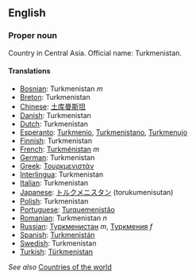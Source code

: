 ==English==

===Proper noun===

Country in Central Asia. Official name: Turkmenistan.

====Translations====

*[[Bosnian]]: Turkmenistan ''m''
*[[Breton]]: Turkmenistan
*[[Chinese]]: [[土库曼斯坦]]
*[[Danish]]: Turkmenistan
*[[Dutch]]: Turkmenistan
*[[Esperanto]]: [[Turkmenio]], [[Turkmenistano]], [[Turkmenujo]]
*[[Finnish]]: Turkmenistan
*[[French]]: [[Turkménistan]] ''m''
*[[German]]: Turkmenistan
*[[Greek]]: [[Τουρκμενιστάν]]
*[[Interlingua]]: Turkmenistan
*[[Italian]]: Turkmenistan
*[[Japanese]]: [[トルクメニスタン]] (torukumenisutan)
*[[Polish]]: Turkmenistan
*[[Portuguese]]: [[Turquemenistão]]
*[[Romanian]]: Turkmenistan ''n''
*[[Russian]]: [[Туркменистан]] ''m'', [[Туркмения]] ''f'' 
*[[Spanish]]: [[Turkmenistán]]
*[[Swedish]]: Turkmenistan
*[[Turkish]]: [[Türkmenistan]]

''See also'' [[Countries of the world]]